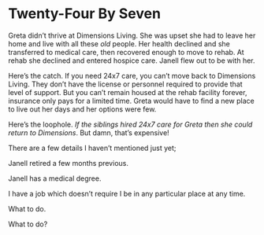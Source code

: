 # Twenty-Four By Seven {.unnumbered}

Greta didn't thrive at Dimensions Living. She was upset she had to leave her home and live with all these *old* people. Her health declined and she transferred to medical care, then recovered enough to move to rehab. At rehab she declined and entered hospice care. Janell flew out to be with her.

Here's the catch. If you need 24x7 care, you can't move back to Dimensions Living. They don't have the license or personnel required to provide that level of support. But you can't remain housed at the rehab facility forever, insurance only pays for a limited time. Greta would have to find a new place to live out her days and her options were few.

Here's the loophole. *If the siblings hired 24x7 care for Greta then she could return to Dimensions*. But damn, that's expensive!

There are a few details I haven't mentioned just yet;

Janell retired a few months previous.

Janell has a medical degree.

I have a job which doesn't require I be in any particular place at any time.

What to do.

What to do?
